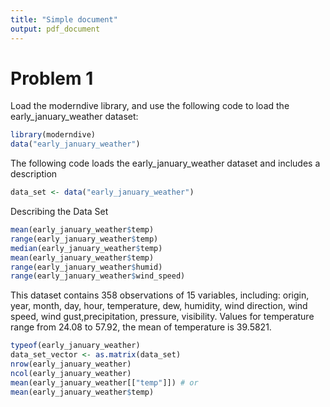 ```yaml
---
title: "Simple document"
output: pdf_document
---
```


# Problem 1

Load the moderndive library, and use the following code to load the early_january_weather dataset:

```r
library(moderndive)
data("early_january_weather")
```

The following code loads the early_january_weather dataset and includes a description 

```r
data_set <- data("early_january_weather")
```

Describing the Data Set 

```r
mean(early_january_weather$temp)
range(early_january_weather$temp)
median(early_january_weather$temp)
mean(early_january_weather$temp)
range(early_january_weather$humid)
range(early_january_weather$wind_speed)
```
This dataset contains 358 observations of 15 variables, including: origin, year, month, day, hour, temperature, dew, humidity, wind direction, wind speed, wind gust,precipitation, pressure, visibility.
Values for temperature range from 24.08 to 57.92, the mean of temperature is 39.5821.



```r
typeof(early_january_weather)
data_set_vector <- as.matrix(data_set)
nrow(early_january_weather)
ncol(early_january_weather)
mean(early_january_weather[["temp"]]) # or
mean(early_january_weather$temp)
```
